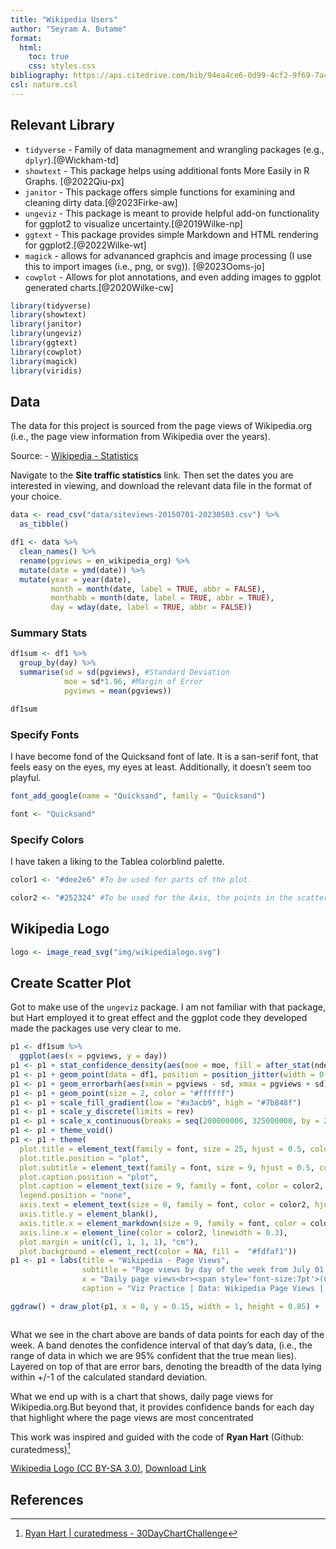 ```yaml
---
title: "Wikipedia Users"
author: "Seyram A. Butame"
format: 
  html: 
    toc: true
    css: styles.css
bibliography: https://api.citedrive.com/bib/94ea4ce6-0d99-4cf2-9f69-7ac984099349/references.bib?x=eyJpZCI6ICI5NGVhNGNlNi0wZDk5LTRjZjItOWY2OS03YWM5ODQwOTkzNDkiLCAidXNlciI6ICIxOTAyIiwgInNpZ25hdHVyZSI6ICI1YjQyYWJhMGJjN2EwZDRkZGJhNjJjNjAyNTVlODljYzNmMWYyOTYyODMzN2E0YWViYzViYTExNGU5NjYzZTUxIn0=/bibliography.bib
csl: nature.csl
---
```


## Relevant Library

-   `tidyverse` - Family of data managmement and wrangling packages (e.g., `dplyr`).[@Wickham-td]
-   `showtext` - This package helps using additional fonts More Easily in R Graphs. [@2022Qiu-px]
-   `janitor` - This package offers simple functions for examining and cleaning dirty data.[@2023Firke-aw]
-   `ungeviz` - This package is meant to provide helpful add-on functionality for ggplot2 to visualize uncertainty.[@2019Wilke-np]
-   `ggtext` -  This package provides simple Markdown and HTML rendering for ggplot2.[@2022Wilke-wt]
-   `magick` - allows for advananced graphcis and image processing (I use this to import images (i.e., png, or svg)). [@2023Ooms-jo]
-   `cowplot` - Allows for plot annotations, and even adding images to ggplot generated charts.[@2020Wilke-cw]

```r

library(tidyverse)
library(showtext)
library(janitor)
library(ungeviz)
library(ggtext)
library(cowplot)
library(magick)
library(viridis)

```

## Data

The data for this project is sourced from the page views of Wikipedia.org (i.e., the page view information from Wikipedia over the years).

Source: 
-   <a href="https://en.wikipedia.org/wiki/Special:Statistics">Wikipedia - Statistics</a>

Navigate to the **Site traffic statistics** link. Then set the dates you are interested in viewing, and download the relevant data file in the format of your choice.

```r

data <- read_csv("data/siteviews-20150701-20230503.csv") %>%
  as_tibble()

df1 <- data %>%
  clean_names() %>%
  rename(pgviews = en_wikipedia_org) %>%
  mutate(date = ymd(date)) %>%
  mutate(year = year(date),
         month = month(date, label = TRUE, abbr = FALSE),
         monthabb = month(date, label = TRUE, abbr = TRUE),
         day = wday(date, label = TRUE, abbr = FALSE))

```

### Summary Stats

```r

df1sum <- df1 %>%
  group_by(day) %>%
  summarise(sd = sd(pgviews), #Standard Deviation 
            moe = sd*1.96, #Margin of Error
            pgviews = mean(pgviews))

df1sum

```

### Specify Fonts

I have become fond of the Quicksand font of late. It is a san-serif font, that feels easy on the eyes, my eyes at least. Additionally, it doesn't seem too playful.

```r
font_add_google(name = "Quicksand", family = "Quicksand")

font <- "Quicksand"
```

### Specify Colors
I have taken a liking to the Tablea colorblind palette.

```r

color1 <- "#dee2e6" #To be used for parts of the plot.

color2 <- "#252324" #To be used for the Axis, the points in the scatter plot, and the text

```

## Wikipedia Logo

```r

logo <- image_read_svg("img/wikipedialogo.svg")

```


## Create Scatter Plot

Got to make use of the `ungeviz` package. I am not familiar with that package, but Hart employed it to great effect and the ggplot code they developed made the packages use very clear to me.


```r
p1 <- df1sum %>%
  ggplot(aes(x = pgviews, y = day))
p1 <- p1 + stat_confidence_density(aes(moe = moe, fill = after_stat(ndensity)), height = 0.5)
p1 <- p1 + geom_point(data = df1, position = position_jitter(width = 0.05), size = 0.01, color = color2)
p1 <- p1 + geom_errorbarh(aes(xmin = pgviews - sd, xmax = pgviews + sd), height = 0.3, linewidth = 0.6, color = "#ffffff")
p1 <- p1 + geom_point(size = 2, color = "#ffffff")
p1 <- p1 + scale_fill_gradient(low = "#a3acb9", high = "#7b848f") 
p1 <- p1 + scale_y_discrete(limits = rev)
p1 <- p1 + scale_x_continuous(breaks = seq(200000000, 325000000, by = 25000000), labels = scales::unit_format(unit = "M", scale = 1e-6))
p1 <- p1 + theme_void()
p1 <- p1 + theme(
  plot.title = element_text(family = font, size = 25, hjust = 0.5, color = color2, face = "bold"),
  plot.title.position = "plot",
  plot.subtitle = element_text(family = font, size = 9, hjust = 0.5, color = color2, margin = margin(t = 5, b = 10)),
  plot.caption.position = "plot",
  plot.caption = element_text(size = 9, family = font, color = color2, hjust = 0.5, margin = margin(t = 30)),
  legend.position = "none",
  axis.text = element_text(size = 8, family = font, color = color2, hjust = 0, margin = margin(t = 5)),
  axis.title.y = element_blank(),
  axis.title.x = element_markdown(size = 9, family = font, color = color2, margin = margin(t = 10)),
  axis.line.x = element_line(color = color2, linewidth = 0.3),
  plot.margin = unit(c(1, 1, 1, 1), "cm"),
  plot.background = element_rect(color = NA, fill =  "#fdfaf1"))
p1 <- p1 + labs(title = "Wikipedia - Page Views",
                subtitle = "Page views by day of the week from July 01, 2015 to May 05, 2023",
                x = "Daily page views<br><span style='font-size:7pt'>(Confidence Density Band: 95%, Error Bars: 68%)</span>",
                caption = "Viz Practice | Data: Wikipedia Page Views | Design: Seyram A. Butame")

ggdraw() + draw_plot(p1, x = 0, y = 0.15, width = 1, height = 0.85) +   draw_image(logo,x = 0.15, y = 0.87, width = 0.075, height = 0.075)



```

What we see in the chart above are bands of data points for each day of the week. A band denotes the confidence interval of that day’s data, (i.e., the range of data in which we are 95% confident that the true mean lies). Layered on top of that are error bars, denoting the breadth of the data lying within +/-1 of the calculated standard deviation.

What we end up with is a chart that shows, daily page views for Wikipedia.org.But beyond that, it provides confidence bands for each day that highlight where the page views are most concentrated

This work was inspired and guided with the code of **Ryan Hart** (Github: curatedmess)[^1]


[^1]: <a href="https://github.com/curatedmess/30DayChartChallenge/blob/main/2023/04292023/day_29.R"> Ryan Hart | curatedmess - 30DayChartChallenge</a>

<a href="https://creativecommons.org/licenses/by-sa/3.0/" title="Creative Commons Attribution-ShareAlike 3.0">Wikipedia Logo (CC BY-SA 3.0)</a>, <a href="https://en.wikipedia.org/w/index.php?curid=33285413">Download Link</a>


## References


